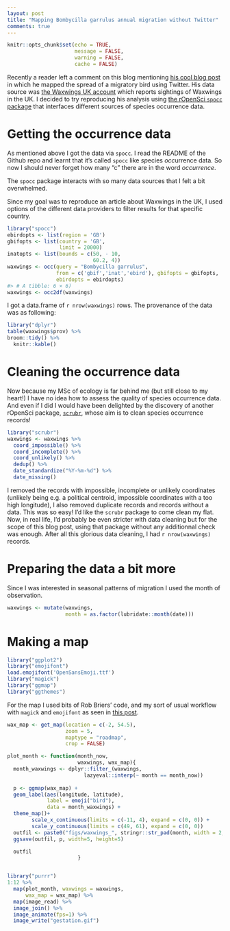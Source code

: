 ```yaml
---
layout: post
title: "Mapping Bombycilla garrulus annual migration without Twitter"
comments: true
---
```

```r
knitr::opts_chunk$set(echo = TRUE,
                      message = FALSE,
                      warning = FALSE, 
                      cache = FALSE)
```

Recently a reader left a comment on this blog mentioning [his cool blog post](https://robbriers.github.io/post/2017-03-14-mapping-the-spread-of-a-migratory-bird-using-twitter/) in which he mapped the spread of a migratory bird using Twitter. His data source was [the Waxwings UK account](https://twitter.com/WaxwingsUK) which reports sightings of Waxwings in the UK. I decided to try reproducing his analysis using [the rOpenSci `spocc` package](https://github.com/ropensci/spocc) that interfaces different sources of species occurrence data.

<!--more-->

# Getting the occurrence data

As mentioned above I got the data via `spocc`. I read the README of the Github repo and learnt that it's called `spocc` like *sp*ecies *occ*urrence data. So now I should never forget how many "c" there are in the word _occurrence_.

The `spocc` package interacts with so many data sources that I felt a bit overwhelmed.

Since my goal was to reproduce an article about Waxwings in the UK, I used options of the different data providers to filter results for that specific country.

```r
library("spocc")
ebirdopts <- list(region = 'GB')
gbifopts <- list(country = 'GB',
                 limit = 20000)
inatopts <- list(bounds = c(50, - 10,
                            60.2, 4))
waxwings <- occ(query = "Bombycilla garrulus",
                from = c('gbif','inat','ebird'), gbifopts = gbifopts, 
                ebirdopts = ebirdopts)
#> # A tibble: 6 × 6)
waxwings <- occ2df(waxwings)
```

I got a data.frame of `r nrow(waxwings)` rows. The provenance of the data was as following:

```r
library("dplyr")
table(waxwings$prov) %>%
broom::tidy() %>%
  knitr::kable()

```

# Cleaning the occurrence data

Now because my MSc of ecology is far behind me (but still close to my heart!) I have no idea how to assess the quality of species occurrence data. And even if I did I would have been delighted by the discovery of another rOpenSci package, [`scrubr`](https://github.com/ropensci/scrubr), whose aim is to clean species occurrence records! 

```r
library("scrubr")
waxwings <- waxwings %>%
  coord_impossible() %>%
  coord_incomplete() %>%
  coord_unlikely() %>%
  dedup() %>%
  date_standardize("%Y-%m-%d") %>%
  date_missing()

```

I removed the records with impossible, incomplete or unlikely coordinates (unlikely being e.g. a political centroid, impossible coordinates with a too high longitude), I also removed duplicate records and records without a data. This was so easy! I'd like the `scrubr` package to come clean my flat. Now, in real life, I'd probably be even stricter with data cleaning but for the scope of this blog post, using that package without any additionnal check was enough. After all this glorious data cleaning, I had `r nrow(waxwings)` records. 

# Preparing the data a bit more

Since I was interested in seasonal patterns of migration I used the month of observation.

```r
waxwings <- mutate(waxwings,
                   month = as.factor(lubridate::month(date)))
```

# Making a map

```r
library("ggplot2")
library("emojifont")
load.emojifont('OpenSansEmoji.ttf')
library("magick")
library("ggmap")
library("ggthemes")
```
For the map I used bits of Rob Briers' code, and my sort of usual workflow with `magick` and `emojifont` as seen in [this post](http://www.masalmon.eu/2017/02/18/complot/).

```r
wax_map <- get_map(location = c(-2, 54.5),
                   zoom = 5,
                   maptype = "roadmap", 
                   crop = FALSE)

```

```r

plot_month <- function(month_now,
                       waxwings, wax_map){
  month_waxwings <- dplyr::filter_(waxwings,
                         lazyeval::interp(~ month == month_now))
  
  p <- ggmap(wax_map) +
  geom_label(aes(longitude, latitude),
             label = emoji("bird"),
             data = month_waxwings) +
  theme_map()+
        scale_x_continuous(limits = c(-11, 4), expand = c(0, 0)) +
        scale_y_continuous(limits = c(49, 61), expand = c(0, 0))
  outfil <- paste0("figs/waxwings_", stringr::str_pad(month, width = 2, pad = "0"), ".png")
  ggsave(outfil, p, width=5, height=5)

  outfil
                       }



```


```r
library("purrr")
1:12 %>%
  map(plot_month, waxwings = waxwings,
      wax_map = wax_map) %>%
  map(image_read) %>%
  image_join() %>%
  image_animate(fps=1) %>%
  image_write("gestation.gif")

```